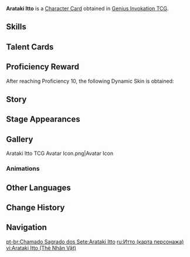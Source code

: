 {{About|the [[Character Card]]|the [[Playable Character]]|Arataki Itto}}
{{Genius Invokation TCG Infobox
|title       = Arataki Itto
|id          = 001605
|features    = Arataki Itto;Katsuragikiri Nagamasa
|image       = Arataki Itto Character Card.png
|type        = Character Card
|health      = 10
|element     = Geo
|faction     = Inazuma
|weapon      = Claymore
|source1     = Achieve victory in [[Genius Invokation TCG/Stage/Arataki Itto/Friendly Fracas|Friendly Fracas (Arataki Itto)]]
}}
'''Arataki Itto''' is a [[Character Card]] obtained in [[Genius Invokation TCG]].

==Skills==
{{Genius Invokation TCG Skills Table}}

==Talent Cards==
{{Genius Invokation TCG Talent Cards Table}}

==Proficiency Reward==
After reaching Proficiency 10, the following Dynamic Skin is obtained:<br>{{TCG Card|Arataki Ichiban|1|golden=1|caption=1}}

==Story==
{{Description|Arataki "The Ultimate TCG Champion" Itto|title="Hanamizaka Heroics" Arataki Itto}}

==Stage Appearances==
{{Genius Invokation TCG Stage Appearances}}

==Gallery==
<gallery>
Arataki Itto TCG Avatar Icon.png|Avatar Icon
</gallery>

===Animations===
{{Preview
|size     = 200px
|file1    = Arataki Itto Dynamic Skin
|caption  = Dynamic Skin Idle Animation
}}

==Other Languages==
{{Other Languages|Transclude=Arataki Itto
|ru      = Аратаки Итто}}

==Change History==
{{Change History|3.6}}

==Navigation==
{{Genius Invokation TCG Navbox|Character Card Obtainable}}

[[pt-br:Chamado Sagrado dos Sete:Arataki Itto]]
[[ru:Итто (карта персонажа)]]
[[vi:Arataki Itto (Thẻ Nhân Vật)]]